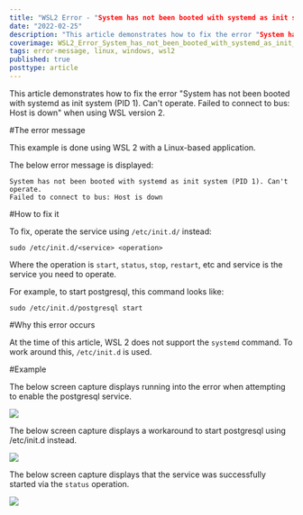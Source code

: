 ```yaml
---
title: "WSL2 Error - "System has not been booted with systemd as init system (PID 1). Can't operate.""
date: "2022-02-25"
description: "This article demonstrates how to fix the error "System has not been booted with systemd as init system (PID 1). Can't operate. Failed to connect to bus: Host is down" when using WSL version 2."
coverimage: WSL2_Error_System_has_not_been_booted_with_systemd_as_init_system.jpg
tags: error-message, linux, windows, wsl2
published: true
posttype: article
---
```


This article demonstrates how to fix the error "System has not been booted with systemd as init system (PID 1). Can't operate. Failed to connect to bus: Host is down" when using WSL version 2.

#The error message

This example is done using WSL 2 with a Linux-based application.

The below error message is displayed:

```
System has not been booted with systemd as init system (PID 1). Can't operate.
Failed to connect to bus: Host is down
```

#How to fix it

To fix, operate the service using `/etc/init.d/` instead:

```
sudo /etc/init.d/<service> <operation>
```

Where the operation is `start`, `status`, `stop`, `restart`, etc and service is the service you need to operate.

For example, to start postgresql, this command looks like:

```
sudo /etc/init.d/postgresql start
```

#Why this error occurs

At the time of this article, WSL 2 does not support the `systemd` command. To work around this, `/etc/init.d` is used. 

#Example

The below screen capture displays running into the error when attempting to enable the postgresql service.

![](f860de4c-277c-4b77-913b-ad08b27c3668.png)

The below screen capture displays a workaround to start postgresql using /etc/init.d instead.

![](3f989df5-1149-4223-b472-09b65c45499e.png)

The below screen capture displays that the service was successfully started via the `status` operation.

![](89efedbc-b091-4103-92ce-8b6e8d319b9b.png)
